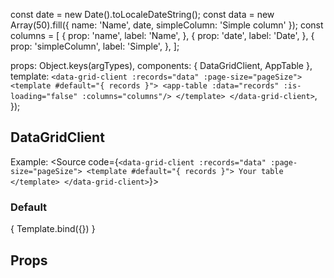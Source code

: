 const date = new Date().toLocaleDateString();
const data = new Array(50).fill({
    name: 'Name',
    date,
    simpleColumn: 'Simple column'
});
const columns = [
  {
      prop: 'name',
      label: 'Name',
  },
  {
      prop: 'date',
      label: 'Date',
  },
  {
      prop: 'simpleColumn',
      label: 'Simple',
  },
];

<Meta title="others/DataGridClient" component={DataGridClient}/>

  props: Object.keys(argTypes),
  components: { DataGridClient, AppTable },
  template: `
   <data-grid-client :records="data" :page-size="pageSize">
      <template #default="{ records }">
        <app-table
          :data="records"
          :is-loading="false"
          :columns="columns"/>
      </template>
    </data-grid-client>
  `,
});

## DataGridClient

Example:
<Source code={`
  <data-grid-client :records="data" :page-size="pageSize">
    <template #default="{ records }">
      Your table
    </template>
  </data-grid-client>
`}></Source>

### Default
<Canvas>
  <Story name="Default view" args={{ data, columns, pageSize: 10 }}>
    { Template.bind({}) }
  </Story>
</Canvas>

## Props
<ArgsTable story="Default view" />
